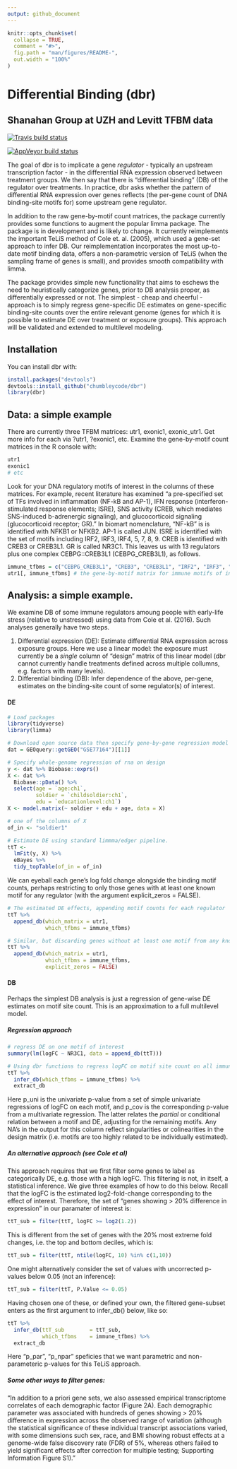 ```yaml
---
output: github_document
---
```


<!-- README.md is generated from README.Rmd. Please edit that file -->

```r
knitr::opts_chunk$set(
  collapse = TRUE,
  comment = "#>",
  fig.path = "man/figures/README-",
  out.width = "100%"
)
```

# Differential Binding (dbr)
## Shanahan Group at UZH and Levitt TFBM data


[![Travis build status](https://travis-ci.org/chumbleycode/dbr.svg?branch=master)](https://travis-ci.org/chumbleycode/dbr)

[![AppVeyor build status](https://ci.appveyor.com/api/projects/status/github/chumbleycode/dbr?branch=master&svg=true)](https://ci.appveyor.com/project/chumbleycode/dbr)

The goal of dbr is to implicate a gene $regulator$ - typically an upstream transcription factor - in the differential RNA expression observed between treatment groups. We then say that there is "differential binding" (DB) of the regulator over treatments. In practice, dbr asks whether the pattern of differential RNA expression over genes reflects (the per-gene count of DNA binding-site motifs for) some upstream gene regulator.
 
In addition to the raw gene-by-motif count matrices, the package currently provides some functions to augment the popular limma package. The package is in development and is likely to change. It currently reimplements the important TeLiS method of Cole et. al. (2005), which used a gene-set approach to infer DB. Our reimplementation incorporates the most up-to-date motif binding data, offers a non-parametric version of TeLiS (when the sampling frame of genes is small), and provides smooth compatibility with limma. 

The package provides simple new functionality that aims to eschews the need to heuristically categorize genes, prior to DB analysis proper, as differentially expressed or not. The simplest - cheap and cheerful - approach is to simply regress gene-specific DE estimates on gene-specific binding-site counts over the entire relevant genome (genes for which it is possible to estimate DE over treatment or exposure groups). This approach will be validated and extended to multilevel modeling. 

## Installation

You can install dbr with:

```r
install.packages("devtools")
devtools::install_github("chumbleycode/dbr")
library(dbr)
```

## Data: a simple example

There are currently three TFBM matrices: utr1, exonic1, exonic_utr1. Get more info for each via ?utr1, ?exonic1, etc. Examine the gene-by-motif count matrices in the R console with:

```r
utr1
exonic1
# etc
```

Look for your DNA regulatory motifs of interest in the columns of these matrices. For example, recent literature has examined "a pre-specified set of TFs involved in inflammation (NF-kB and AP-1), IFN response (interferon-stimulated response elements; ISRE), SNS activity (CREB, which mediates SNS-induced b-adrenergic signaling), and glucocorticoid signaling (glucocorticoid receptor; GR)."  In biomart nomenclature, "NF-kB" is is identified with NFKB1 or NFKB2.  AP-1 is called JUN. ISRE is identified with the set of motifs including IRF2, IRF3, IRF4, 5, 7, 8, 9. CREB is identified with CREB3 or CREB3L1. GR is called NR3C1. This leaves us with 13 regulators plus one complex CEBPG::CREB3L1 (CEBPG_CREB3L1), as follows.

```r
immune_tfbms = c("CEBPG_CREB3L1", "CREB3", "CREB3L1", "IRF2", "IRF3", "IRF4", "IRF5", "IRF7", "IRF8", "IRF9", "JUN", "NFKB1", "NFKB2", "NR3C1")
utr1[, immune_tfbms] # the gene-by-motif matrix for immune motifs of interest
```

## Analysis: a simple example.

We examine DB of some immune regulators amoung people with early-life stress (relative to unstressed) using data from Cole et al. (2016). Such analyses generally have two steps. 

1. Differential expression (DE): Estimate differential RNA expression across exposure groups. Here we use a linear model: the exposure must currently be a *single* column of "design" matrix of this linear model (dbr cannot currently handle treatments defined across multiple collumns, e.g. factors with many levels). 
2. Differential binding (DB): Infer dependence of the above, per-gene, estimates on the binding-site count of some regulator(s) of interest.

#### DE

```r
# Load packages
library(tidyverse)
library(limma)

# Download open source data then specify gene-by-gene regression model
dat = GEOquery::getGEO("GSE77164")[[1]]

# Specify whole-genome regression of rna on design
y <- dat %>% Biobase::exprs()
X <- dat %>%
  Biobase::pData() %>%
  select(age = `age:ch1`,
         soldier = `childsoldier:ch1`,
         edu = `educationlevel:ch1`)
X <- model.matrix(~ soldier + edu + age, data = X) 

# one of the columns of X
of_in <- "soldier1" 

# Estimate DE using standard limmma/edger pipeline. 
ttT <-
  lmFit(y, X) %>%
  eBayes %>%
  tidy_topTable(of_in = of_in)
```

We can eyeball each gene's log fold change alongside the binding motif counts, perhaps restricting to only those genes with at least one known motif for any regulator (with the argument explicit_zeros = FALSE). 

```r
# The estimated DE effects, appending motif counts for each regulator
ttT %>% 
  append_db(which_matrix = utr1,
            which_tfbms = immune_tfbms) 

# Similar, but discarding genes without at least one motif from any known regulator (amoung those in which_matrix)
ttT %>% 
  append_db(which_matrix = utr1, 
            which_tfbms = immune_tfbms, 
            explicit_zeros = FALSE) 
```

#### DB

Perhaps the simplest DB analysis is just a regression of gene-wise DE estimates on motif site count. This is an approximation to a full multilevel model.

##### Regression approach


```r
# regress DE on one motif of interest
summary(lm(logFC ~ NR3C1, data = append_db(ttT))) 

# Using dbr functions to regress logFC on motif site count on all immune_motifs: beware multiplicity
ttT %>%
  infer_db(which_tfbms = immune_tfbms) %>%
  extract_db

```

Here p_uni is the univariate p-value from a set of simple univariate regressions of logFC on each motif, and p_cov is the corresponding p-value from a multivariate regression. The latter relates the $partial$ or conditional relation between a motif and DE, adjusting for the remaining motifs. Any NA's in the output for this column reflect singularities or colinearities in the design matrix (i.e. motifs are too highly related to be individually estimated).

##### An alternative approach (see Cole et al)

This approach requires that we first filter some genes to label as categorically DE, e.g. those with a high logFC. This filtering is not, in itself, a statistical inference. We give three examples of how to do this below. Recall that the logFC is the estimated log2-fold-change corresponding to the effect of interest. Therefore, the set of "genes showing > 20% difference in expression" in our paramater of interest is:

```r
ttT_sub = filter(ttT, logFC >= log2(1.2))
```

This is different from the set of genes with the 20% most extreme fold changes, i.e. the top and bottom deciles, which is:

```r
ttT_sub = filter(ttT, ntile(logFC, 10) %in% c(1,10))
```

One might alternatively consider the set of values with uncorrected p-values below 0.05 (not an inference):

```r
ttT_sub = filter(ttT, P.Value <= 0.05)
```

Having chosen one of these, or defined your own, the filtered gene-subset enters as the first argument to infer_db() below, like so:

```r
ttT %>%
  infer_db(ttT_sub        = ttT_sub,
           which_tfbms    = immune_tfbms) %>%
  extract_db
```

Here "p_par", "p_npar" speficies that we want parametric and non-parameteric p-values for this TeLiS approach.

##### Some other ways to filter genes:

"In addition to a priori gene sets, we also assessed empirical transcriptome correlates of each demographic factor (Figure 2A).  Each demographic parameter was associated with hundreds of genes showing > 20% difference in expression across the observed range of variation (although the statistical significance of these individual transcript associations varied, with some dimensions such sex, race, and BMI showing robust effects at a genome-wide false discovery rate (FDR) of 5%, whereas others failed to yield significant effects after correction for multiple testing; Supporting Information Figure S1)."
